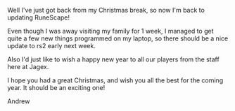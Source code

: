 {{Update|date = 2 January 2004}}

Well I've just got back from my Christmas break, so now I'm back to updating RuneScape!

Even though I was away visiting my family for 1 week, I managed to get quite a few new things programmed on my laptop, so there should be a nice update to rs2 early next week.

Also I'd just like to wish a happy new year to all our players from the staff here at Jagex.

I hope you had a great Christmas, and wish you all the best for the coming year. It should be an exciting one!

Andrew

[[Category:Updates|{{PAGENAME}}]]
